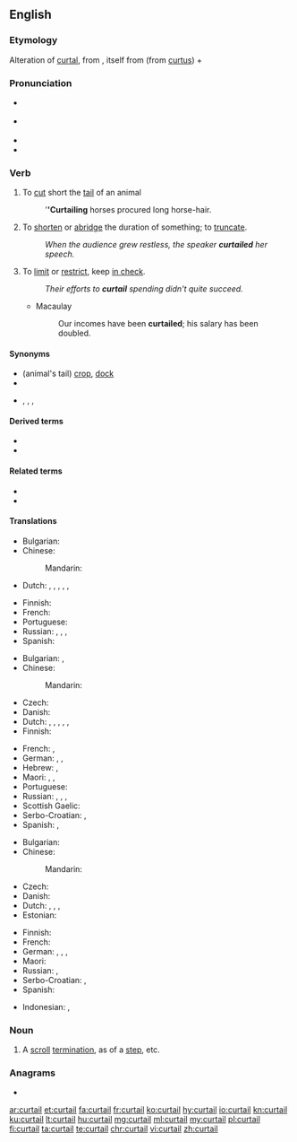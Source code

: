 ==English==
{{was wotd|2007|August|30}}

===Etymology===
Alteration of [[curtal]], from {{etyl|fro|en}} {{m|fro|courtault||which has been shortened}}, itself from {{m|fro|court||short}} (from {{etyl|la|en}} [[curtus]]) + {{m|la||-ault}}

===Pronunciation===
* {{a|RP}} {{IPA|/kɜːˈteɪl/|lang=en}}
* {{a|US}} {{IPA|/kɚˈteɪl/|lang=en}}
* {{audio|en-us-curtail.ogg|Audio (US)|lang=en}}
* {{rhymes|eɪl|lang=en}}

===Verb===
{{en-verb}}

# {{lb|en|transitive|obsolete}} To [[cut]] short the [[tail]] of an animal
#: '''''Curtailing''' horses procured long horse-hair.
# {{lb|en|transitive}} To [[shorten]] or [[abridge]] the duration of something; to [[truncate]].
#: ''When the audience grew restless, the speaker '''curtailed''' her speech.''
# {{lb|en|transitive|figuratively}} To [[limit]] or [[restrict]], keep [[in check]].
#: ''Their efforts to '''curtail''' spending didn't quite succeed.''
#* Macaulay
#*: Our incomes have been '''curtailed'''; his salary has been doubled.

====Synonyms====
* (animal's tail) [[crop]], [[dock]]
* {{l|en|shorten}}
* {{l|en|behedge}}, {{l|en|control}}, {{l|en|limit}}, {{l|en|restrain}}

====Derived terms====
* {{l|en|curtailer}}
* {{l|en|curtailment}}

====Related terms====
* {{l|en|curt}}
* {{l|en|curtal}}

====Translations====
{{trans-top|to cut short an animal's tail}}
* Bulgarian: {{t+|bg|подрязвам}}
* Chinese:
*: Mandarin: {{t-needed|cmn}}
* Dutch: {{t|nl|beknotten}}, {{t+|nl|knotten}}, {{t+|nl|kortwieken}}, {{t+|nl|bekorten}}, {{t+|nl|inkorten}}, {{t+|nl|verkorten}}
{{trans-mid}}
* Finnish: {{t|fi|typistää}}
* French: {{t+|fr|écourter}}
* Portuguese: {{t|pt|derrabar}}
* Russian: {{t+|ru|укора́чивать|impf}}, {{t+|ru|укороти́ть|pf}}, {{t+|ru|обреза́ть|impf}}, {{t+|ru|обре́зать|pf}}
* Spanish: {{t+|es|acortar}}
{{trans-bottom}}

{{trans-top|to shorten or abridge}}
* Bulgarian: {{t+|bg|скъсявам}}, {{t+|bg|съкращавам}}
* Chinese:
*: Mandarin: {{t-needed|cmn}}
* Czech: {{t+|cs|zkrátit}}
* Danish: {{t+|da|forkorte}}
* Dutch: {{t|nl|beknotten}}, {{t+|nl|knotten}}, {{t+|nl|kortwieken}}, {{t+|nl|bekorten}}, {{t+|nl|inkorten}}, {{t+|nl|verkorten}}
* Finnish: {{t+|fi|lyhentää}}
{{trans-mid}}
* French: {{t+|fr|écourter}}, {{t+|fr|abréger}}
* German: {{t+|de|beschneiden}}, {{t+|de|stutzen}}, {{t+|de|verkürzen}}
* Hebrew: {{t|he|קִצֵּרקִצֵּר|tr=kitsér}}, {{t|he|צִמְצֵם|tr=tsimtsém}}
* Maori: {{t|mi|auporo}}, {{t|mi|tauporo}}, {{t|mi|auporo}}
* Portuguese: {{t+|pt|encurtar}}
* Russian: {{t+|ru|сокраща́ть|impf}}, {{t+|ru|сократи́ть|pf}}, {{t+|ru|уреза́ть|impf}}, {{t+|ru|уре́зать|pf}}
* Scottish Gaelic: {{t|gd|giorraich}}
* Serbo-Croatian: {{t+|sh|skratiti}}, {{t+|sh|smanjiti}}
* Spanish: {{t+|es|acortar}}, {{t+|es|truncar}}
{{trans-bottom}}

{{trans-top|to limit or restrict}}
* Bulgarian: {{t+|bg|ограни́чавам|impf}}
* Chinese:
*: Mandarin: {{t-needed|cmn}}
* Czech: {{t|cs|omezit}}
* Danish: {{t+|da|begrænse}}
* Dutch: {{t|nl|beknotten}}, {{t|nl|kort houden}}, {{t+|nl|kortwieken}}, {{t+|nl|beperken}}
* Estonian: {{t|et|piirama}}
{{trans-mid}}
* Finnish: {{t+|fi|rajoittaa}}
* French: {{t+|fr|restreindre}}
* German: {{t+|de|beschränken}}, {{t+|de|beschneiden}}, {{t+|de|drosseln}}, {{t+|de|kürzen}}
* Maori: {{t|mi|totope}}
* Russian: {{t+|ru|ограни́чивать|impf}}, {{t+|ru|ограни́чить|pf}}
* Serbo-Croatian: {{t+|sh|ograničiti}}, {{t+|sh|stegnuti}}
* Spanish: {{t+|es|limitar}}
{{trans-bottom}}

{{checktrans-top}}
* Indonesian: {{t-check|id|kurang|alt=mengurangi}}, {{t-check|id|potong|alt=memotong}}
{{trans-bottom}}

===Noun===
{{en-noun}}

# {{lb|en|architecture}} A [[scroll]] [[termination]], as of a [[step]], etc.

===Anagrams===
* {{l|en|trucial}}

[[ar:curtail]]
[[et:curtail]]
[[fa:curtail]]
[[fr:curtail]]
[[ko:curtail]]
[[hy:curtail]]
[[io:curtail]]
[[kn:curtail]]
[[ku:curtail]]
[[lt:curtail]]
[[hu:curtail]]
[[mg:curtail]]
[[ml:curtail]]
[[my:curtail]]
[[pl:curtail]]
[[fi:curtail]]
[[ta:curtail]]
[[te:curtail]]
[[chr:curtail]]
[[vi:curtail]]
[[zh:curtail]]